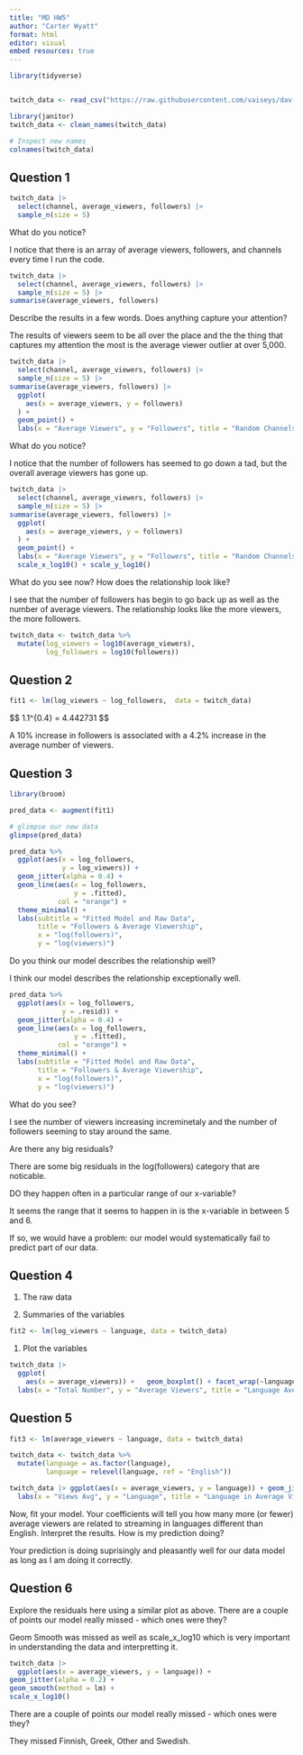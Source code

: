 ```yaml
---
title: "MD HW5"
author: "Carter Wyatt"
format: html
editor: visual
embed resources: true
---
```


```r
library(tidyverse)


twitch_data <- read_csv("https://raw.githubusercontent.com/vaiseys/dav-course/main/Data/twitchdata-update.csv")
```

```r
library(janitor)
twitch_data <- clean_names(twitch_data)

# Inspect new names
colnames(twitch_data)
```

## Question 1

```r

twitch_data |>
  select(channel, average_viewers, followers) |>
  sample_n(size = 5) 

```

What do you notice?

I notice that there is an array of average viewers, followers, and channels every time I run the code.

```r
twitch_data |>
  select(channel, average_viewers, followers) |>
  sample_n(size = 5) |>
summarise(average_viewers, followers)
```

Describe the results in a few words. Does anything capture your attention?

The results of viewers seem to be all over the place and the the thing that captures my attention the most is the average viewer outlier at over 5,000.

```r
twitch_data |>
  select(channel, average_viewers, followers) |>
  sample_n(size = 5) |>
summarise(average_viewers, followers) |>
  ggplot(
    aes(x = average_viewers, y = followers)
  ) +
  geom_point() +
  labs(x = "Average Viewers", y = "Followers", title = "Random Channels")
```

What do you notice?

I notice that the number of followers has seemed to go down a tad, but the overall average viewers has gone up.

```r
twitch_data |>
  select(channel, average_viewers, followers) |>
  sample_n(size = 5) |>
summarise(average_viewers, followers) |>
  ggplot(
    aes(x = average_viewers, y = followers)
  ) +
  geom_point() +
  labs(x = "Average Viewers", y = "Followers", title = "Random Channels") +
  scale_x_log10() + scale_y_log10()
```

What do you see now? How does the relationship look like?

I see that the number of followers has begin to go back up as well as the number of average viewers. The relationship looks like the more viewers, the more followers.

```r
twitch_data <- twitch_data %>% 
  mutate(log_viewers = log10(average_viewers), 
         log_followers = log10(followers))
```

## Question 2

```r

fit1 <- lm(log_viewers ~ log_followers,  data = twitch_data) 
```

\$\$ 1.1\^{0.4} = 4.442731 \$\$

A 10% increase in followers is associated with a 4.2% increase in the average number of viewers.

## Question 3

```r
library(broom)

pred_data <- augment(fit1)

# glimpse our new data 
glimpse(pred_data)
```

```r
pred_data %>% 
  ggplot(aes(x = log_followers, 
             y = log_viewers)) +
  geom_jitter(alpha = 0.4) + 
  geom_line(aes(x = log_followers, 
                y = .fitted), 
            col = "orange") + 
  theme_minimal() +
  labs(subtitle = "Fitted Model and Raw Data", 
       title = "Followers & Average Viewership", 
       x = "log(followers)", 
       y = "log(viewers)")
```

Do you think our model describes the relationship well?

I think our model describes the relationship exceptionally well.

```r
pred_data %>% 
  ggplot(aes(x = log_followers, 
             y = .resid)) +
  geom_jitter(alpha = 0.4) + 
  geom_line(aes(x = log_followers, 
                y = .fitted), 
            col = "orange") + 
  theme_minimal() +
  labs(subtitle = "Fitted Model and Raw Data", 
       title = "Followers & Average Viewership", 
       x = "log(followers)", 
       y = "log(viewers)")
```

What do you see?

I see the number of viewers increasing increminetaly and the number of followers seeming to stay around the same.

Are there any big residuals?

There are some big residuals in the log(followers) category that are noticable.

DO they happen often in a particular range of our x-variable?

It seems the range that it seems to happen in is the x-variable in between 5 and 6.

If so, we would have a problem: our model would systematically fail to predict part of our data.

## Question 4

1.  The raw data

2.  Summaries of the variables

```r
fit2 <- lm(log_viewers ~ language, data = twitch_data)
```

1.  Plot the variables

```r
twitch_data |>
  ggplot(
    aes(x = average_viewers)) +   geom_boxplot() + facet_wrap(~language) +
  labs(x = "Total Number", y = "Average Viewers", title = "Language Average Views")
```

## Question 5

```r
fit3 <- lm(average_viewers ~ language, data = twitch_data)
```

```r
twitch_data <- twitch_data %>% 
  mutate(language = as.factor(language), 
         language = relevel(language, ref = "English"))
```

```r
twitch_data |> ggplot(aes(x = average_viewers, y = language)) + geom_jitter(alpha = 0.4) + geom_line(aes(x = average_viewers, y = language), col = "red") + theme_minimal() + 
  labs(x = "Views Avg", y = "Language", title = "Language in Average Viewers")
```

Now, fit your model. Your coefficients will tell you how many more (or fewer) average viewers are related to streaming in languages different than English. Interpret the results. How is my prediction doing?

Your prediction is doing suprisingly and pleasantly well for our data model as long as I am doing it correctly.

## Question 6

Explore the residuals here using a similar plot as above. There are a couple of points our model really missed - which ones were they?

Geom Smooth was missed as well as scale_x_log10 which is very important in understanding the data and interpretting it.

```r
twitch_data |> 
  ggplot(aes(x = average_viewers, y = language)) +
geom_jitter(alpha = 0.2) + 
geom_smooth(method = lm) + 
scale_x_log10() 
```

There are a couple of points our model really missed - which ones were they?

They missed Finnish, Greek, Other and Swedish.
